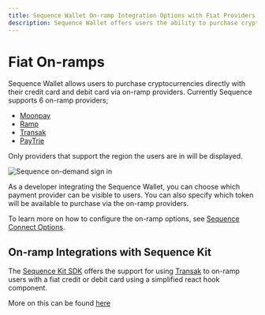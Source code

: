 ```yaml
---
title: Sequence Wallet On-ramp Integration Options with Fiat Providers
description: Sequence Wallet offers users the ability to purchase cryptocurrencies with credit or debit cards through on-ramp providers like Moonpay, Ramp, Transak, and PayTrie.
---
```


# Fiat On-ramps

Sequence Wallet allows users to purchase cryptocurrencies directly with their credit card and debit card via on-ramp providers. Currently Sequence supports 6 on-ramp providers;

- [Moonpay](https://www.moonpay.com/)
- [Ramp](https://ramp.network/)
- [Transak](https://transak.com/)
- [PayTrie](https://paytrie.com/)

Only providers that support the region the users are in will be displayed.

![Sequence on-demand sign in](/img/fiat-providers.png)

As a developer integrating the Sequence Wallet, you can choose which payment provider can be visible to users. You can also specify which token will be available to purchase via the on-ramp providers.

To learn more on how to configure the on-ramp options, see [Sequence Connect Options](/solutions/wallets/universal-wallet/examples/connect-wallet#wallet-login-and-connect-options).

## On-ramp Integrations with Sequence Kit

The [Sequence Kit SDK](/solutions/wallets/sequence-kit/overview) offers the support for using [Transak](https://transak.com/) to on-ramp users with a fiat credit or debit card using a simplified react hook component.

More on this can be found [here](/solutions/wallets/sequence-kit/on-ramp)